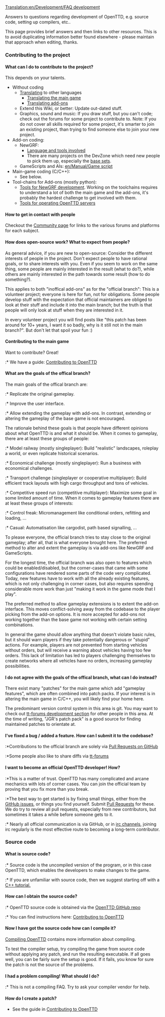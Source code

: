 [[Translation:en/Development/FAQ development]]


Answers to questions regarding development of OpenTTD, e.g. source code, setting up compilers, etc..

This page provides brief answers and then links to other resources.  This is to avoid duplicating information better found elsewhere - please maintain that approach when editing, thanks.

===Contributing to the project===
====What can I do to contribute to the project?====
This depends on your talents.
* Without coding
** [[en/Archive/Community/Internationalization|Translating]] to other languages
*** [https://translator.openttd.org Translating the main game]
*** [https://translator.openttdcoop.org Translating add-ons]
** Extend this Wiki, or better: Update out-dated stuff.
** Graphics, sound and music: If you draw stuff, but you can't code; check out the forums for some project to contribute to. Note: If you do not cover all skills required for some project, it's smarter to join an existing project, than trying to find someone else to join your new project.
* Add-on coding:
** NewGRF:
*** [[en/Development/NewGRF/Development Tools|Language and tools involved]]
*** There are many projects on the DevZone which need new people to pick them up, especially the [https://dev.openttdcoop.org/projects/basedata base sets].
** GameScripts and AIs: [[en/Manual/Game script]]
* Main-game coding (C/C++):
** See below.
* Tool-chains for Add-ons (mostly python):
** [https://dev.openttdcoop.org/projects/grf-tools Tools for NewGRF development]. Working on the toolchains requires to understand a lot of both the main game and the add-ons, it's probably the hardest challenge to get involved with them.
** [https://dev.openttdcoop.org/projects/admintools Tools for operating OpenTTD servers]

====How to get in contact with people====
Checkout the [[en/Community/Community|Community page]] for links to the various forums and platforms for each subject.

====How does open-source work? What to expect from people?====
As general advice, if you are new to open-source: Consider the different interests of people in the project.
Don't expect people to have rational goals, or to share interests with you.
Even if you seem to work on the same thing, some people are mainly interested in the result (what to do?), while others are mainly
interested in the path towards some result (how to do something?).

This applies to both "inoffical add-ons" as for the "official branch":
This is a volunteer project; everyone is here for fun, not for obligations.
Some people develop stuff with the expectation that official maintainers are obliged to look at their stuff and include it
into the main branch; but the truth is that people will only look at stuff when they are interested in it.

In every volunteer project you will find posts like "this patch has been around for 10+ years, I want it so badly, why is it still not in the main branch?".
But don't let that spoil your fun :)

====Contributing to the main game====
Want to contribute?  Great!  

:* We have a guide: [https://github.com/OpenTTD/OpenTTD/blob/master/CONTRIBUTING.md Contributing to OpenTTD]

====What are the goals of the offical branch?====
The main goals of the offical branch are:
:* Replicate the original gameplay.
:* Improve the user interface.
:* Allow extending the gameplay with add-ons.
In contrast, extending or altering the gameplay of the base game is not encouraged.

The rationale behind these goals is that people have different opinions about what OpenTTD is and what it should be.
When it comes to gameplay, there are at least these groups of people:
:* Model railway (mostly singleplayer): Build "realistic" landscapes, roleplay a world, or even replicate historical scenarios.
:* Economical challenge (mostly singleplayer): Run a business with economical challenges.
:* Transport challenge (singleplayer or cooperative multiplayer): Build efficient track layouts with high cargo throughput and tons of vehicles.
:* Competitive speed run (competitive multiplayer): Maximize some goal in some limited amount of time.
When it comes to gameplay features there are at least these groups of interests:
:* Control freak: Micromanagement like conditional orders, refitting and loading, ...
:* Casual: Automatisation like cargodist, path based signalling, ...

To please everyone, the official branch tries to stay close to the original gameplay; after all, that is what everyone brought here.
The preferred method to alter and extent the gameplay is via add-ons like NewGRF and GameScripts.

For the longest time, the official branch was also open to features which could be enabled/disabled, but the corner-cases
that came with some configurations have rendered some parts of the code very complicated.
Today, new features have to work with all the already existing features, which is not only challenging in corner cases, but also requires
spending considerable more work than just "making it work in the game mode that I play".

The preferred method to allow gameplay extensions is to extent the add-on interface. This moves conflict-solving away from the codebase
to the player picking from the add-on options. It is more accepted for add-ons not working together than the base game not working with certain
setting combinations.

In general the game should allow anything that doesn't violate basic rules, but it should warn players if they take potentially dangerous or "stupid" actions. For example, players are not prevented from starting vehicles without orders, but will receive a warning about vehicles having too few orders. This lack of limitation has led to players challenging themselves to create networks where all vehicles have no orders, increasing gameplay possibilities.

====I do not agree with the goals of the offical branch, what can I do instead?====
There exist many "patches" for the main game which add "gameplay features", which are often combined into patch packs.
If your interest is in altering the main game in C/C++, you will likely find your home here.

The predominant version control system in this area is git. You may want to check out [https://www.tt-forums.net/viewforum.php?f=33 tt-forums development section] for other
people in this area.
At the time of writing, "JGR's patch pack" is a good source for finding maintained patches to orientate at.

====I've fixed a bug / added a feature. How can I submit it to the codebase?====
:*Contributions to the official branch are solely via [https://github.com/OpenTTD/OpenTTD/blob/master/CONTRIBUTING.md#pull-requests Pull Requests on GitHub]
:*Some people also like to share diffs via [http://www.tt-forums.net/viewforum.php?f=33 tt-forums]

====I want to become an official OpenTTD developer! How?====
:*This is a matter of trust. OpenTTD has many complicated and arcane mechanics with lots of corner cases. You can join the official team by proving that you fix more than you break.
:*The best way to get started is by fixing small things, either from the [https://github.com/OpenTTD/OpenTTD/issues GitHub issues], or things you find yourself.  Submit [https://github.com/OpenTTD/OpenTTD/blob/master/CONTRIBUTING.md#pull-requests Pull Requests] for these.  We do try to review all pull requests, especially from new contributors, but sometimes it takes a while before someone gets to it.
:* Nearly all official communication is via GitHub, or in [https://wiki.openttd.org/Irc irc channels], joining irc regularly is the most effective route to becoming a long-term contributor.

===Source code===
====What is source code?====
:* Source code is the uncompiled version of the program, or in this case OpenTTD, which enables the developers to make changes to the game.
:* If you are unfamiliar with source code, then we suggest starting off with a [http://www.google.com/search?q=C%2B%2B+tutorial C++ tutorial.]

====How can I obtain the source code?====
:* OpenTTD source code is obtained via the [https://github.com/OpenTTD/OpenTTD/ OpenTTD GitHub repo]
:* You can find instructions here: [https://github.com/OpenTTD/OpenTTD/blob/master/CONTRIBUTING.md#pull-requests Contributing to OpenTTD]

====Now I have got the source code how can I compile it?====

[[:Category:en/Development/Compiling OpenTTD|Compiling OpenTTD]] contains more information about compiling.

To test the compiler setup, try compiling the game from source code without applying any patch, and run the resulting executable. If all goes well, you can be fairly sure the setup is good.
If it fails, you know for sure the patch is not the source of the problems.

====I had a problem compiling! What should I do?====
:* This is not a compiling FAQ. Try to ask your compiler vendor for help.

====How do I create a patch?====

* See the guide in [https://github.com/OpenTTD/OpenTTD/blob/master/CONTRIBUTING.md#pull-requests Contributing to OpenTTD]